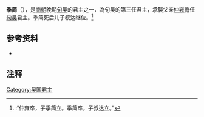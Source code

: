 '''季简'''（{{Bd|？||？}}），是[[商朝|商朝]]晚期[[吳國|句吴]]的君主之一，為句吴的第三任君主，承襲父亲[[仲雍|仲雍]]擔任[[吳國|句吴]]君主。季简死后儿子叔达继位。<ref>{{Wikisource history|史記|031|吳太伯世家}}:“仲雍卒，子季简立。季简卒，子叔达立。”</ref>

{{start box}}
{{s-before|[[仲雍|仲雍]]}}
{{s-title|[[吳国|句吴]]君主}}
{{s-after|[[叔達|叔達]]}}
{{end box}}

==参考资料==
*{{Wikisource history|史記|031|吳太伯世家}}

==注释==
{{Reflist|2}}
{{吴国君主}}

[[Category:吴国君主|Category:吴国君主]]